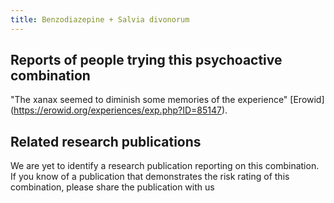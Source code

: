 ---
title: Benzodiazepine + Salvia divonorum
---

## Reports of people trying this psychoactive combination
"The xanax seemed to diminish some memories of the experience" [Erowid] (https://erowid.org/experiences/exp.php?ID=85147).

## Related research publications
We are yet to identify a research publication reporting on this combination. If you know of a publication that demonstrates the risk rating of this combination, please share the publication with us
